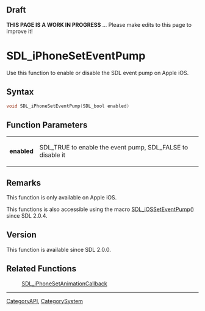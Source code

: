 == Draft ==

'''THIS PAGE IS A WORK IN PROGRESS''' ... Please make edits to this page to improve it!


<!-- #You will need to remove the line #acl All:read above in order to be able to save the new page.  Do not remove any other content above this comment.  You may delete this comment before you save. -->

<!-- #*^*^*^*^*See http://wiki.libsdl.org/moin.cgi/SGFunctions for details on editing this page*^*^*^*^* -->


= SDL_iPhoneSetEventPump =
Use this function to enable or disable the SDL event pump on Apple iOS.




== Syntax ==
<syntaxhighlight lang='c++'>
void SDL_iPhoneSetEventPump(SDL_bool enabled)
</syntaxhighlight>


== Function Parameters ==
{|
|'''enabled'''
|SDL_TRUE to enable the event pump, SDL_FALSE to disable it
|}



== Remarks ==
This function is only available on Apple iOS.

This functions is also accessible using the macro [[SDL_iOSSetEventPump]]() since SDL 2.0.4.

== Version ==
This function is available since SDL 2.0.0.


== Related Functions ==
:[[SDL_iPhoneSetAnimationCallback]]
<!-- #Remove this section if empty -->


----
[[CategoryAPI]], [[CategorySystem]]
<!-- #See the Style Guide for instructions on editing the footer. -->
